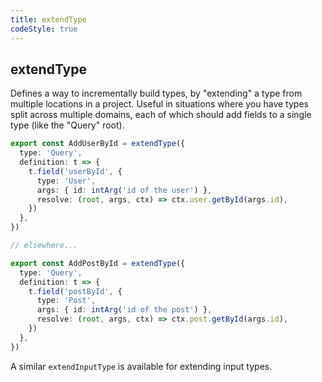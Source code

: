```yaml
---
title: extendType
codeStyle: true
---
```


## extendType

Defines a way to incrementally build types, by "extending" a type from multiple locations in a project. Useful in situations where you have types split across multiple domains, each of which should add fields to a single type (like the "Query" root).

```ts
export const AddUserById = extendType({
  type: 'Query',
  definition: t => {
    t.field('userById', {
      type: 'User',
      args: { id: intArg('id of the user') },
      resolve: (root, args, ctx) => ctx.user.getById(args.id),
    })
  },
})

// elsewhere...

export const AddPostById = extendType({
  type: 'Query',
  definition: t => {
    t.field('postById', {
      type: 'Post',
      args: { id: intArg('id of the post') },
      resolve: (root, args, ctx) => ctx.post.getById(args.id),
    })
  },
})
```

A similar `extendInputType` is available for extending input types.
